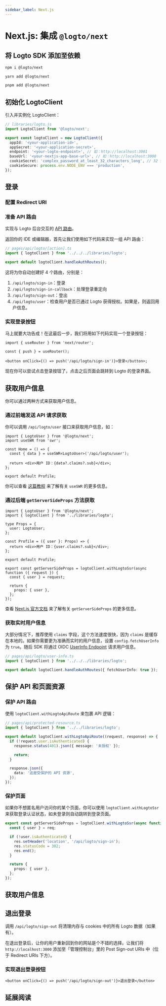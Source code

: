 ```yaml
---
sidebar_label: Next.js
---
```




# Next.js: 集成 `@logto/next`

<AppNote type="传统 web" />

## 将 Logto SDK 添加至依赖

<Tabs>

  <TabItem value="npm" label="npm">

```bash
npm i @logto/next
```

  </TabItem>
  <TabItem value="yarn" label="Yarn">

```bash
yarn add @logto/next
```

  </TabItem>
  <TabItem value="pnpm" label="pnpm">

```bash
pnpm add @logto/next
```

  </TabItem>

</Tabs>

## 初始化 LogtoClient

<AssumingUrl />

<GetAppSecret />

引入并实例化 LogtoClient：

```ts
// libraries/logto.js
import LogtoClient from '@logto/next';

export const logtoClient = new LogtoClient({
  appId: '<your-application-id>',
  appSecret: '<your-application-secret>',
  endpoint: '<your-logto-endpoint>', // 如：http://localhost:3001
  baseUrl: '<your-nextjs-app-base-url>', // 如：http://localhost:3000
  cookieSecret: 'complex_password_at_least_32_characters_long', // 32 位字符的密钥
  cookieSecure: process.env.NODE_ENV === 'production',
});
```

## 登录

<SignInFlowSummary />

### 配置 Redirect URI

<ConfigureRedirectUri
  figureSrc={redirectUriFigure}
  redirectUri="http://localhost:3000/api/logto/sign-in-callback"
/>

### 准备 API 路由

实现与 Logto 后台交互的 [API 路由](https://nextjs.org/docs/api-routes/introduction)。

返回你的 IDE 或编辑器，首先让我们使用如下代码来实现一组 API 路由：

```ts
// pages/api/logto/[action].ts
import { logtoClient } from '../../../libraries/logto';

export default logtoClient.handleAuthRoutes();
```

这将为你自动创建好 4 个路由，分别是：

1. `/api/logto/sign-in`：登录
2. `/api/logto/sign-in-callback`：处理登录重定向
3. `/api/logto/sign-out`：登出
4. `/api/logto/user`：检查用户是否已通过 Logto 获得授权。如果是，则返回用户信息。

### 实现登录按钮

马上就要大功告成！在这最后一步，我们将用如下代码实现一个登录按钮：

```tsx
import { useRouter } from 'next/router';

const { push } = useRouter();

<button onClick={() => push('/api/logto/sign-in')}>登录</button>;
```

现在你可以尝试点击登录按钮了，点击之后页面会跳转到 Logto 的登录界面。

## 获取用户信息

你可以通过两种方式来获取用户信息。

### 通过前端发送 API 请求获取

你可以调用 `/api/logto/user` 接口来获取用户信息，如：

```tsx
import { LogtoUser } from '@logto/next';
import useSWR from 'swr';

const Home = () => {
  const { data } = useSWR<LogtoUser>('/api/logto/user');

  return <div>用户 ID：{data?.claims?.sub}</div>;
};

export default Profile;
```

你可以查看 [这篇教程](https://swr.vercel.app/docs/getting-started) 来了解有关 `useSWR` 的更多信息。

### 通过后端 `getServerSideProps` 方法获取

```tsx
import { LogtoUser } from '@logto/next';
import { logtoClient } from '../libraries/logto';

type Props = {
  user: LogtoUser;
};

const Profile = ({ user }: Props) => {
  return <div>用户 ID：{user.claims?.sub}</div>;
};

export default Profile;

export const getServerSideProps = logtoClient.withLogtoSsr(async function ({ request }) {
  const { user } = request;

  return {
    props: { user },
  };
});
```

查看 [Next.js 官方文档](https://nextjs.org/docs/basic-features/data-fetching/get-server-side-props) 来了解有关 `getServerSideProps` 的更多信息。

### 获取实时用户信息

大部分情况下，推荐使用 `claims` 字段，这个方法速度很快，因为 `claims` 是缓存在本地的。如果你需要更为准确而实时的用户信息，设置 `config.fetchUserInfo` 为 `true`。随后 SDK 将通过 OIDC [UserInfo Endpoint](https://openid.net/specs/openid-connect-core-1_0.html#UserInfo) 请求用户信息。

```ts
// pages/api/logto/user-info.ts
import { logtoClient } from '../../../libraries/logto';

export default logtoClient.handleAuthRoutes({ fetchUserInfo: true });
```

<UserInformationClaims />

## 保护 API 和页面资源

### 保护 API 路由

使用 `logtoClient.withLogtoApiRoute` 来包裹 API 逻辑：

```ts
// pages/api/protected-resource.ts
import { logtoClient } from '../../libraries/logto';

export default logtoClient.withLogtoApiRoute((request, response) => {
  if (!request.user.isAuthenticated) {
    response.status(401).json({ message: '未授权' });

    return;
  }

  response.json({
    data: '这是受保护的 API 资源',
  });
});
```

### 保护页面

如果你不想匿名用户访问你的某个页面，你可以使用 `logtoClient.withLogtoSsr` 来获取登录认证状态，如未登录则自动跳转到登录页面。

```ts
export const getServerSideProps = logtoClient.withLogtoSsr(async function ({ req, res }) {
  const { user } = req;

  if (!user.isAuthenticated) {
    res.setHeader('location', '/api/logto/sign-in');
    res.statusCode = 302;
    res.end();
  }

  return {
    props: { user },
  };
});
```

## 获取用户信息

<FetchUserInformation apiCodeFragment="logtoClient.handleUser({ fetchUserInfo: true })" />

## 退出登录

调用 `/api/logto/sign-out` 将清理内存与 cookies 中的所有 Logto 数据（如果有）。

在退出登录后，让你的用户重新回到你的网站是个不错的选择。让我们将 `http://localhost:3000` 添加至「管理控制台」里的 Post Sign-out URIs 中（位于 Redirect URIs 下方）。

### 实现退出登录按钮

```tsx
<button onClick={() => push('/api/logto/sign-out')}>退出登录</button>
```

## 延展阅读

<FurtherReadings />
